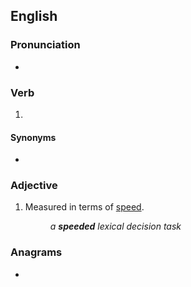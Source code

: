 ==English==

===Pronunciation===
* {{IPA|en|/ˈspiːdəd/}}

===Verb===
{{head|en|verb form}}

# {{lb|en|British}} {{en-past of|speed}}

====Synonyms====
* {{sense|simple past tense and past participle of speed}} {{l|en|sped}}

===Adjective===
{{en-adj|-}}

# {{lb|en|of a [[test]]}} Measured in terms of [[speed]].
#: ''a '''speeded''' lexical decision task''

===Anagrams===
* {{anagrams|en|a=ddeeeps|despeed}}
